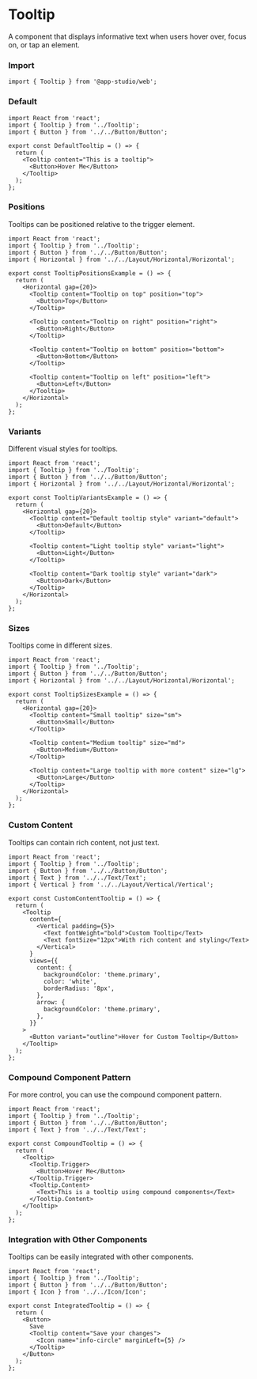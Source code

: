 # Tooltip

A component that displays informative text when users hover over, focus on, or tap an element.

### **Import**
  ```tsx
  import { Tooltip } from '@app-studio/web';
  ```

### **Default**
```tsx
import React from 'react';
import { Tooltip } from '../Tooltip';
import { Button } from '../../Button/Button';

export const DefaultTooltip = () => {
  return (
    <Tooltip content="This is a tooltip">
      <Button>Hover Me</Button>
    </Tooltip>
  );
};
```

### **Positions**
Tooltips can be positioned relative to the trigger element.

```tsx
import React from 'react';
import { Tooltip } from '../Tooltip';
import { Button } from '../../Button/Button';
import { Horizontal } from '../../Layout/Horizontal/Horizontal';

export const TooltipPositionsExample = () => {
  return (
    <Horizontal gap={20}>
      <Tooltip content="Tooltip on top" position="top">
        <Button>Top</Button>
      </Tooltip>
      
      <Tooltip content="Tooltip on right" position="right">
        <Button>Right</Button>
      </Tooltip>
      
      <Tooltip content="Tooltip on bottom" position="bottom">
        <Button>Bottom</Button>
      </Tooltip>
      
      <Tooltip content="Tooltip on left" position="left">
        <Button>Left</Button>
      </Tooltip>
    </Horizontal>
  );
};
```

### **Variants**
Different visual styles for tooltips.

```tsx
import React from 'react';
import { Tooltip } from '../Tooltip';
import { Button } from '../../Button/Button';
import { Horizontal } from '../../Layout/Horizontal/Horizontal';

export const TooltipVariantsExample = () => {
  return (
    <Horizontal gap={20}>
      <Tooltip content="Default tooltip style" variant="default">
        <Button>Default</Button>
      </Tooltip>
      
      <Tooltip content="Light tooltip style" variant="light">
        <Button>Light</Button>
      </Tooltip>
      
      <Tooltip content="Dark tooltip style" variant="dark">
        <Button>Dark</Button>
      </Tooltip>
    </Horizontal>
  );
};
```

### **Sizes**
Tooltips come in different sizes.

```tsx
import React from 'react';
import { Tooltip } from '../Tooltip';
import { Button } from '../../Button/Button';
import { Horizontal } from '../../Layout/Horizontal/Horizontal';

export const TooltipSizesExample = () => {
  return (
    <Horizontal gap={20}>
      <Tooltip content="Small tooltip" size="sm">
        <Button>Small</Button>
      </Tooltip>
      
      <Tooltip content="Medium tooltip" size="md">
        <Button>Medium</Button>
      </Tooltip>
      
      <Tooltip content="Large tooltip with more content" size="lg">
        <Button>Large</Button>
      </Tooltip>
    </Horizontal>
  );
};
```

### **Custom Content**
Tooltips can contain rich content, not just text.

```tsx
import React from 'react';
import { Tooltip } from '../Tooltip';
import { Button } from '../../Button/Button';
import { Text } from '../../Text/Text';
import { Vertical } from '../../Layout/Vertical/Vertical';

export const CustomContentTooltip = () => {
  return (
    <Tooltip
      content={
        <Vertical padding={5}>
          <Text fontWeight="bold">Custom Tooltip</Text>
          <Text fontSize="12px">With rich content and styling</Text>
        </Vertical>
      }
      views={{
        content: {
          backgroundColor: 'theme.primary',
          color: 'white',
          borderRadius: '8px',
        },
        arrow: {
          backgroundColor: 'theme.primary',
        },
      }}
    >
      <Button variant="outline">Hover for Custom Tooltip</Button>
    </Tooltip>
  );
};
```

### **Compound Component Pattern**
For more control, you can use the compound component pattern.

```tsx
import React from 'react';
import { Tooltip } from '../Tooltip';
import { Button } from '../../Button/Button';
import { Text } from '../../Text/Text';

export const CompoundTooltip = () => {
  return (
    <Tooltip>
      <Tooltip.Trigger>
        <Button>Hover Me</Button>
      </Tooltip.Trigger>
      <Tooltip.Content>
        <Text>This is a tooltip using compound components</Text>
      </Tooltip.Content>
    </Tooltip>
  );
};
```

### **Integration with Other Components**
Tooltips can be easily integrated with other components.

```tsx
import React from 'react';
import { Tooltip } from '../Tooltip';
import { Button } from '../../Button/Button';
import { Icon } from '../../Icon/Icon';

export const IntegratedTooltip = () => {
  return (
    <Button>
      Save
      <Tooltip content="Save your changes">
        <Icon name="info-circle" marginLeft={5} />
      </Tooltip>
    </Button>
  );
};
```
